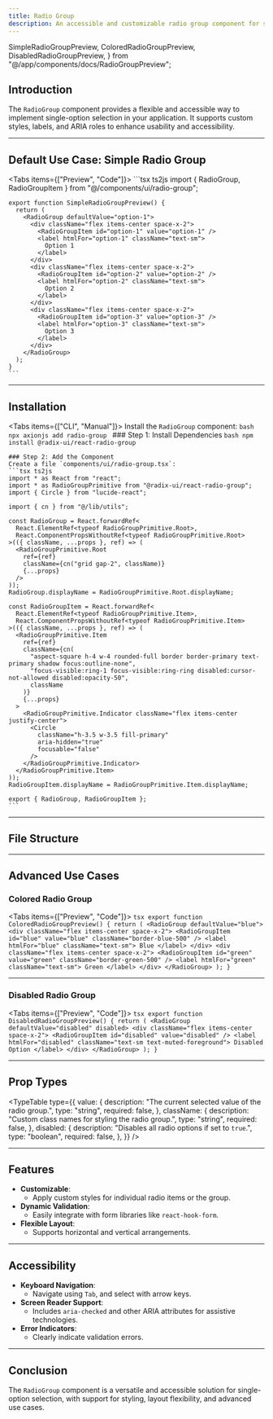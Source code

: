 ```yaml
---
title: Radio Group
description: An accessible and customizable radio group component for single-option selection with advanced styling capabilities.
---
```



  SimpleRadioGroupPreview,
  ColoredRadioGroupPreview,
  DisabledRadioGroupPreview,
} from "@/app/components/docs/RadioGroupPreview";

## Introduction

The `RadioGroup` component provides a flexible and accessible way to implement single-option selection in your application. It supports custom styles, labels, and ARIA roles to enhance usability and accessibility.

---

## Default Use Case: Simple Radio Group

<Tabs items={["Preview", "Code"]}>
  <Tab value="Preview" className="m-auto h-auto pb-8 content-center">
    <SimpleRadioGroupPreview />
  </Tab>
  <Tab value="Code">
    ```tsx ts2js 
    import { RadioGroup, RadioGroupItem } from "@/components/ui/radio-group";

    export function SimpleRadioGroupPreview() {
      return (
        <RadioGroup defaultValue="option-1">
          <div className="flex items-center space-x-2">
            <RadioGroupItem id="option-1" value="option-1" />
            <label htmlFor="option-1" className="text-sm">
              Option 1
            </label>
          </div>
          <div className="flex items-center space-x-2">
            <RadioGroupItem id="option-2" value="option-2" />
            <label htmlFor="option-2" className="text-sm">
              Option 2
            </label>
          </div>
          <div className="flex items-center space-x-2">
            <RadioGroupItem id="option-3" value="option-3" />
            <label htmlFor="option-3" className="text-sm">
              Option 3
            </label>
          </div>
        </RadioGroup>
      );
    }
    ```
  </Tab>
</Tabs>

---

## Installation

<Tabs items={["CLI", "Manual"]}>
  <Tab value="CLI">
    Install the `RadioGroup` component:
    ```bash
    npx axionjs add radio-group
    ```
  </Tab>
  <Tab value="Manual">
    ### Step 1: Install Dependencies
    ```bash
    npm install @radix-ui/react-radio-group
    ```

    ### Step 2: Add the Component
    Create a file `components/ui/radio-group.tsx`:
    ```tsx ts2js
    import * as React from "react";
    import * as RadioGroupPrimitive from "@radix-ui/react-radio-group";
    import { Circle } from "lucide-react";

    import { cn } from "@/lib/utils";

    const RadioGroup = React.forwardRef<
      React.ElementRef<typeof RadioGroupPrimitive.Root>,
      React.ComponentPropsWithoutRef<typeof RadioGroupPrimitive.Root>
    >(({ className, ...props }, ref) => (
      <RadioGroupPrimitive.Root
        ref={ref}
        className={cn("grid gap-2", className)}
        {...props}
      />
    ));
    RadioGroup.displayName = RadioGroupPrimitive.Root.displayName;

    const RadioGroupItem = React.forwardRef<
      React.ElementRef<typeof RadioGroupPrimitive.Item>,
      React.ComponentPropsWithoutRef<typeof RadioGroupPrimitive.Item>
    >(({ className, ...props }, ref) => (
      <RadioGroupPrimitive.Item
        ref={ref}
        className={cn(
          "aspect-square h-4 w-4 rounded-full border border-primary text-primary shadow focus:outline-none",
          "focus-visible:ring-1 focus-visible:ring-ring disabled:cursor-not-allowed disabled:opacity-50",
          className
        )}
        {...props}
      >
        <RadioGroupPrimitive.Indicator className="flex items-center justify-center">
          <Circle
            className="h-3.5 w-3.5 fill-primary"
            aria-hidden="true"
            focusable="false"
          />
        </RadioGroupPrimitive.Indicator>
      </RadioGroupPrimitive.Item>
    ));
    RadioGroupItem.displayName = RadioGroupPrimitive.Item.displayName;

    export { RadioGroup, RadioGroupItem };
    ```
  </Tab>
</Tabs>

---

## File Structure

<Files>
  <Folder name="app" defaultOpen>
    <Folder name="components">
      <Folder name="ui">
        <File name="radio-group.tsx" />
      </Folder>
    </Folder>
  </Folder>
</Files>

---

## Advanced Use Cases

### Colored Radio Group

<Tabs items={["Preview", "Code"]}>
  <Tab value="Preview" className="m-auto h-auto pb-8 content-center">
    <ColoredRadioGroupPreview />
  </Tab>
  <Tab value="Code">
    ```tsx
    export function ColoredRadioGroupPreview() {
      return (
        <RadioGroup defaultValue="blue">
          <div className="flex items-center space-x-2">
            <RadioGroupItem id="blue" value="blue" className="border-blue-500" />
            <label htmlFor="blue" className="text-sm">
              Blue
            </label>
          </div>
          <div className="flex items-center space-x-2">
            <RadioGroupItem id="green" value="green" className="border-green-500" />
            <label htmlFor="green" className="text-sm">
              Green
            </label>
          </div>
        </RadioGroup>
      );
    }
    ```
  </Tab>
</Tabs>

---

### Disabled Radio Group

<Tabs items={["Preview", "Code"]}>
  <Tab value="Preview" className="m-auto h-auto pb-8 content-center">
    <DisabledRadioGroupPreview />
  </Tab>
  <Tab value="Code">
    ```tsx
    export function DisabledRadioGroupPreview() {
      return (
        <RadioGroup defaultValue="disabled" disabled>
          <div className="flex items-center space-x-2">
            <RadioGroupItem id="disabled" value="disabled" />
            <label htmlFor="disabled" className="text-sm text-muted-foreground">
              Disabled Option
            </label>
          </div>
        </RadioGroup>
      );
    }
    ```
  </Tab>
</Tabs>

---

## Prop Types

<TypeTable
  type={{
    value: {
      description: "The current selected value of the radio group.",
      type: "string",
      required: false,
    },
    className: {
      description: "Custom class names for styling the radio group.",
      type: "string",
      required: false,
    },
    disabled: {
      description: "Disables all radio options if set to `true`.",
      type: "boolean",
      required: false,
    },
  }}
/>

---

## Features

- **Customizable**:
  - Apply custom styles for individual radio items or the group.
- **Dynamic Validation**:
  - Easily integrate with form libraries like `react-hook-form`.
- **Flexible Layout**:
  - Supports horizontal and vertical arrangements.

---

## Accessibility

- **Keyboard Navigation**:
  - Navigate using `Tab`, and select with arrow keys.
- **Screen Reader Support**:
  - Includes `aria-checked` and other ARIA attributes for assistive technologies.
- **Error Indicators**:
  - Clearly indicate validation errors.

---

## Conclusion

The `RadioGroup` component is a versatile and accessible solution for single-option selection, with support for styling, layout flexibility, and advanced use cases.

